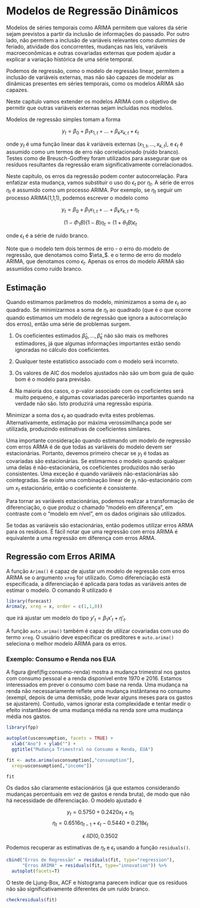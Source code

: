 # Modelos de Regressão Dinâmicos

Modelos de séries temporais como ARIMA permitem que valores da série sejam previstos a partir da inclusão de informações do passado. Por outro lado, não permitem a inclusão de variáveis relevantes como _dummies_ de feriado, atividade dos concorrentes, mudanças nas leis, variáveis macroeconômicas e outras covariadas externas que podem ajudar a explicar a variação histórica de uma série temporal.

Podemos de regressão, como o modelo de regressão linear, permitem a inclusão de variáveis externas, mas não são capazes de modelar as dinâmicas presentes em séries temporais, como os modelos ARIMA são capazes.

Neste capítulo vamos extender os modelos ARIMA com o objetivo de permitir que outras variáveis externas sejam incluídas nos modelos.

Modelos de regressão simples tomam a forma 

$$y_t = \beta_0 + \beta_1 x_{1,t} + ... + \beta_k x_{k,t} + \epsilon_t$$


onde $y_t$ é uma função linear das $k$ variáveis externas ($x_{1,t},...,x_{k,t}$), e $\epsilon_t$ é assumido como um termos de erro não correlacionado (ruído branco). Testes como de Breusch-Godfrey foram utilizados para assegurar que os resíduos resultantes da regressão eram significativamente correlacionados.

Neste capítulo, os erros da regressão podem conter autocorrelação. Para enfatizar esta mudança, vamos substituir o uso do $\epsilon_t$ por $\eta_t$. A série de erros $\eta_t$ é assumido como um processo ARIMA. Por exemplo, se $\eta_t$ seguir um processo ARIMA(1,1,1), podemos escrever o modelo como

$$y_t = \beta_0 + \beta_1 x_{1,t} + ... + \beta_k x_{k,t} + \eta_t$$

$$(1-\Phi_1 B)(1-B)\eta_t = (1+ \theta_1 B) \epsilon_t$$

onde $\epsilon_t$ é a série de ruído branco.

Note que o modelo tem dois termos de erro - o erro do modelo de regressão, que denotamos como $\eta_$. e o termo de erro do modelo ARIMA, que denotamos como $\epsilon_t$. Apenas os erros do modelo ARIMA são assumidos como ruído branco.

## Estimação

Quando estimamos parâmetros do modelo, minimizamos a soma de $\epsilon_t$ ao quadrado. Se minimizarmos a soma de $\eta_t$ ao quadrado (que é o que ocorre quando estimamos um modelo de regressão que ignora a autocorrelação dos erros), então uma série de problemas surgem.

1. Os coeficientes estimados $\hat{\beta}_0,...,\hat{\beta}_k$ não são mais os melhores estimadores, já que algumas informações importantes estão sendo ignoradas no cálculo dos coeficientes.

2. Qualquer teste estatístico associado com o modelo será incorreto.

3. Os valores de AIC dos modelos ajustados não são um bom guia de quão bom é o modelo para previsão.

4. Na maioria dos casos, o p-valor associado com os coeficientes será muito pequeno, e algumas covariadas parecerão importantes quando na verdade não são. Isto produzirá uma regressão espúria.

Minimizar a soma dos $\epsilon_t$ ao quadrado evita estes problemas. Alternativamente, estimação por máxima verossimilhança pode ser utilizada, produzindo estimativas de coeficientes similares.

Uma importante consideração quando estimando um modelo de regressão com erros ARMA é de que todas as variáveis do modelo devem ser estacionárias. Portanto, devemos primeiro checar se $y_t$ é todas as covariadas são estacionárias. Se estimarmos o modelo quando qualquer uma delas é não-estacionária, os coeficientes produzidos não serão consistentes. Uma exceção é quando variáveis não-estacionárias são cointegradas. Se existe uma combinação linear de $y_t$ não-estacionário com um $x_t$ estacionário, então o coeficiente é consistente.

Para tornar as variáveis estacionárias, podemos realizar a transformação de diferenciação, o que produz o chamado "modelo em diferença", em contraste com o "modelo em nível", em os dados originais são utilizados.

Se todas as variáveis são estacionárias, então podemos utilizar erros ARMA para os resíduos. É fácil notar que uma regressão com erros ARIMA é equivalente a uma regressão em diferença com erros ARMA.



## Regressão com Erros ARIMA

A função `Arima()` é capaz de ajustar um modelo de regressão com erros ARIMA se o argumento `xreg` for utilizado. Como diferenciação está especificada, a diferenciação é aplicada para todas as variáveis antes de estimar o modelo. O comando R utilizado é 

```r
library(forecast)
Arima(y, xreg = x, order = c(1,1,0))
```

que irá ajustar um modelo do tipo $y'_t = \beta_1 x'_t + \eta'_t$.


A função `auto.arima()` também é capaz de utilizar covariadas com uso do termo `xreg`. O usuário deve especificar os preditores e `auto.arima()` seleciona o melhor modelo ARIMA para os erros. 


### Exemplo: Consumo e Renda nos EUA

A figura \@ref(fig:consumo-renda) mostra a mudança trimestral nos gastos com consumo pessoal e a renda disponível entre 1970 e 2016. Estamos interessados em prever o consumo com base na renda. Uma mudança na renda não necessariamente reflete uma mudança instântanea no consumo (exempl, depois de uma demissão, pode levar alguns meses para os gastos se ajustarem). Contudo, vamos ignorar esta complexidade e tentar medir o efeito instantâneo de uma mudança média na renda sore uma mudança média nos gastos.

```r
library(fpp)

autoplot(usconsumption, facets = TRUE) +
  xlab("Ano") + ylab("") +
  ggtitle("Mudança Trimestral no Consumo e Renda, EUA")
```
```r
fit <- auto.arima(usconsumption[,"consumption"],
  xreg=usconsumption[,"income"])

fit
```

Os dados são claramente estacionários (já que estamos considerando mudanças percentuais em vez de gastos e renda bruta), de modo que não há necessidade de diferenciação. O modelo ajustado é

$$y_t = 0.5750 + 0.2420x_t + \eta_t$$
$$\eta_t = 0.6516 \eta_{t-1} + \epsilon_t - 0.5440 + 0.218 \epsilon_t$$

$$\epsilon ~ IID(0, 0.3502$$

Podemos recuperar as estimativas de $\eta_t$ e $\epsilon_t$ usando a função `residuals()`.

```r
cbind("Erros de Regressão" = residuals(fit, type="regression"),
      "Erros ARIMA" = residuals(fit, type="innovation")) %>% 
  autoplot(facets=T)
```
O teste de Ljung-Box, ACF e histograma parecem indicar que os resíduos não são significativamente diferentes de um ruído branco.


```r
checkresiduals(fit)
```

